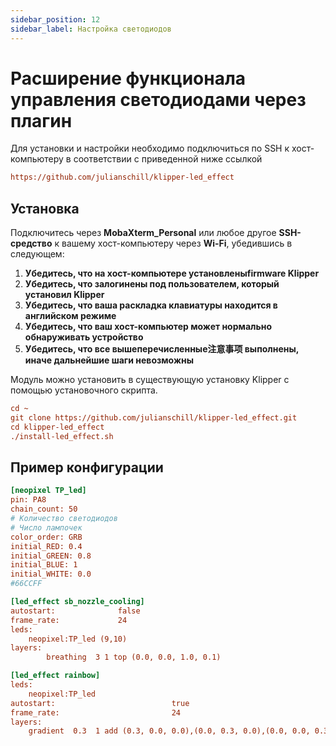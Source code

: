 ```yaml
---
sidebar_position: 12
sidebar_label: Настройка светодиодов
---
```



# Расширение функционала управления светодиодами через плагин

Для установки и настройки необходимо подключиться по SSH к хост-компьютеру в соответствии с приведенной ниже ссылкой

```cfg
https://github.com/julianschill/klipper-led_effect
```

## Установка

Подключитесь через **MobaXterm_Personal** или любое другое **SSH-средство** к вашему хост-компьютеру через **Wi-Fi**, убедившись в следующем:

1. **Убедитесь, что на хост-компьютере установленыfirmware Klipper**
2. **Убедитесь, что залогинены под пользователем, который установил Klipper**
3. **Убедитесь, что ваша раскладка клавиатуры находится в английском режиме**
4. **Убедитесь, что ваш хост-компьютер может нормально обнаруживать устройство**
5. **Убедитесь, что все вышеперечисленные注意事项 выполнены, иначе дальнейшие шаги невозможны**

Модуль можно установить в существующую установку Klipper с помощью установочного скрипта.

```cfg
cd ~
git clone https://github.com/julianschill/klipper-led_effect.git
cd klipper-led_effect
./install-led_effect.sh
```

## Пример конфигурации

```cfg
[neopixel TP_led]
pin: PA8
chain_count: 50
# Количество светодиодов
# Число лампочек
color_order: GRB
initial_RED: 0.4    
initial_GREEN: 0.8
initial_BLUE: 1
initial_WHITE: 0.0
#66CCFF 

[led_effect sb_nozzle_cooling]
autostart:              false
frame_rate:             24
leds:
    neopixel:TP_led (9,10)
layers:
        breathing  3 1 top (0.0, 0.0, 1.0, 0.1)

[led_effect rainbow]
leds:
    neopixel:TP_led
autostart:                          true
frame_rate:                         24
layers:
    gradient  0.3  1 add (0.3, 0.0, 0.0),(0.0, 0.3, 0.0),(0.0, 0.0, 0.3)

```
